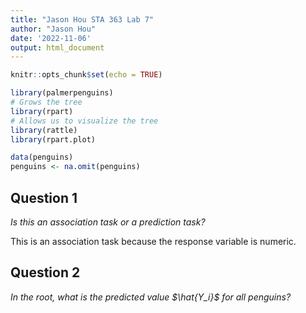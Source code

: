 ```yaml
---
title: "Jason Hou STA 363 Lab 7"
author: "Jason Hou"
date: '2022-11-06'
output: html_document
---
```


```r
knitr::opts_chunk$set(echo = TRUE)
```

```r
library(palmerpenguins)
# Grows the tree
library(rpart)
# Allows us to visualize the tree
library(rattle)
library(rpart.plot)
```

```r
data(penguins)
penguins <- na.omit(penguins)
```

## Question 1
*Is this an association task or a prediction task?*

This is an association task because the response variable is numeric.


## Question 2
*In the root, what is the predicted value $\hat{Y_i}$ for all penguins?*

```r

```

